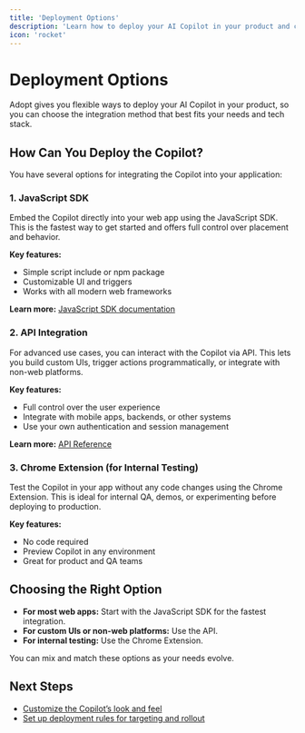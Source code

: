 ```yaml
---
title: 'Deployment Options'
description: 'Learn how to deploy your AI Copilot in your product and choose the right integration method'
icon: 'rocket'
---
```


# Deployment Options

Adopt gives you flexible ways to deploy your AI Copilot in your product, so you can choose the integration method that best fits your needs and tech stack.

## How Can You Deploy the Copilot?

You have several options for integrating the Copilot into your application:

### 1. JavaScript SDK

Embed the Copilot directly into your web app using the JavaScript SDK. This is the fastest way to get started and offers full control over placement and behavior.

**Key features:**
- Simple script include or npm package
- Customizable UI and triggers
- Works with all modern web frameworks

**Learn more:** [JavaScript SDK documentation](../javascript-sdk/introduction)

### 2. API Integration

For advanced use cases, you can interact with the Copilot via API. This lets you build custom UIs, trigger actions programmatically, or integrate with non-web platforms.

**Key features:**
- Full control over the user experience
- Integrate with mobile apps, backends, or other systems
- Use your own authentication and session management

**Learn more:** [API Reference](../api-reference/introduction)

### 3. Chrome Extension (for Internal Testing)

Test the Copilot in your app without any code changes using the Chrome Extension. This is ideal for internal QA, demos, or experimenting before deploying to production.

**Key features:**
- No code required
- Preview Copilot in any environment
- Great for product and QA teams

## Choosing the Right Option

- **For most web apps:** Start with the JavaScript SDK for the fastest integration.
- **For custom UIs or non-web platforms:** Use the API.
- **For internal testing:** Use the Chrome Extension.

You can mix and match these options as your needs evolve.

## Next Steps

- [Customize the Copilot’s look and feel](./custom-themes-branding)
- [Set up deployment rules for targeting and rollout](./deployment-rules)
